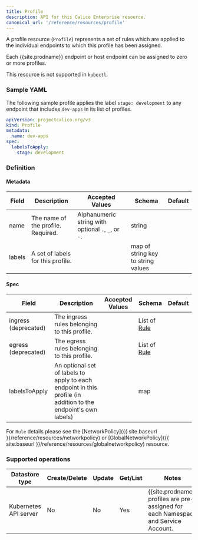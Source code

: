```yaml
---
title: Profile
description: API for this Calico Enterprise resource.
canonical_url: '/reference/resources/profile'
---
```


A profile resource (`Profile`) represents a set of rules which are applied
to the individual endpoints to which this profile has been assigned.

Each {{site.prodname}} endpoint or host endpoint can be assigned to zero or more profiles.

This resource is not supported in `kubectl`.

### Sample YAML

The following sample profile applies the label `stage: development` to any endpoint that includes `dev-apps` in its list of profiles.

```yaml
apiVersion: projectcalico.org/v3
kind: Profile
metadata:
  name: dev-apps
spec:
  labelsToApply:
    stage: development
```

### Definition

#### Metadata

| Field       | Description                 | Accepted Values   | Schema | Default    |
|-------------|-----------------------------|-------------------|--------|------------|
| name   | The name of the profile. Required. | Alphanumeric string with optional `.`, `_`, or `-`. | string |
| labels | A set of labels for this profile. |  | map of string key to string values |

#### Spec

| Field       | Description                 | Accepted Values   | Schema | Default    |
|-------------|-----------------------------|-------------------|--------|------------|
| ingress (deprecated) | The ingress rules belonging to this profile. | | List of [Rule](/reference/resources/networkpolicy#rule) |
| egress  (deprecated) | The egress rules belonging to this profile. | | List of [Rule](/reference/resources/networkpolicy#rule)  |
| labelsToApply | An optional set of labels to apply to each endpoint in this profile (in addition to the endpoint's own labels) |  | map |

For `Rule` details please see the [NetworkPolicy]({{ site.baseurl }}/reference/resources/networkpolicy) or
[GlobalNetworkPolicy]({{ site.baseurl }}/reference/resources/globalnetworkpolicy) resource.

### Supported operations

| Datastore type        | Create/Delete | Update | Get/List | Notes
|-----------------------|---------------|--------|----------|------
| Kubernetes API server | No            | No     | Yes      | {{site.prodname}} profiles are pre-assigned for each Namespace and Service Account.
